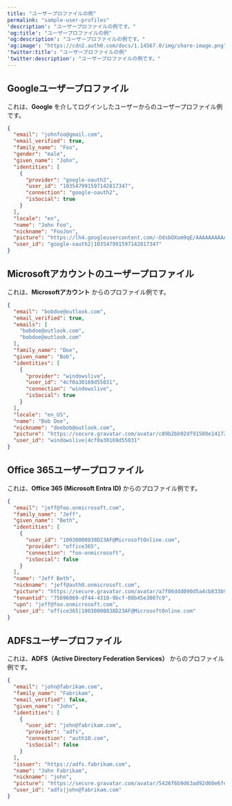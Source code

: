 ---
title: "ユーザープロファイルの例"
permalink: "sample-user-profiles"
'description': "ユーザープロファイルの例です。"
'og:title': "ユーザープロファイルの例"
'og:description': "ユーザープロファイルの例です。"
'og:image': "https://cdn2.auth0.com/docs/1.14567.0/img/share-image.png"
'twitter:title': "ユーザープロファイルの例"
'twitter:description': "ユーザープロファイルの例です。"
---

## Googleユーザープロファイル

これは、**Google** を介してログインしたユーザーからのユーザープロファイル例です。

```json lines
{
  "email": "johnfoo@gmail.com",
  "email_verified": true,
  "family_name": "Foo",
  "gender": "male",
  "given_name": "John",
  "identities": [
    {
      "provider": "google-oauth2",
      "user_id": "103547991597142817347",
      "connection": "google-oauth2",
      "isSocial": true
    }
  ],
  "locale": "en",
  "name": "John Foo",
  "nickname": "FooJon",
  "picture": "https://lh4.googleusercontent.com/-OdsbOXom9qE/AAAAAAAAAAI/AAAAAAAAADU/_j8SzYTOJ4I/photo.jpg",
  "user_id": "google-oauth2|103547991597142817347"
}
```

## Microsoftアカウントのユーザープロファイル

これは、**Microsoftアカウント** からのプロファイル例です。

```json lines
{
  "email": "bobdoe@outlook.com",
  "email_verified": true,
  "emails": [
    "bobdoe@outlook.com",
    "bobdoe@outlook.com"
  ],
  "family_name": "Doe",
  "given_name": "Bob",
  "identities": [
    {
      "provider": "windowslive",
      "user_id": "4cf0a30169d55031",
      "connection": "windowslive",
      "isSocial": true
    }
  ],
  "locale": "en_US",
  "name": "Bob Doe",
  "nickname": "doebob@outlook.com",
  "picture": "https://secure.gravatar.com/avatar/c89b2bb92df91508e14172097a5e17da?s=480&r=pg&d=https%3A%2F%2Fssl.gstatic.com%2Fs2%2Fprofiles%2Fimages%2Fsilhouette80.png",
  "user_id": "windowslive|4cf0a30169d55031"
}
```

## Office 365ユーザープロファイル

これは、**Office 365 (Microsoft Entra ID)** からのプロファイル例です。

```json lines
{
  "email": "jeff@foo.onmicrosoft.com",
  "family_name": "Jeff",
  "given_name": "Beth",
  "identities": [
    {
      "user_id": "10030000838D23AF@MicrosoftOnline.com",
      "provider": "office365",
      "connection": "foo-onmicrosoft",
      "isSocial": false
    }
  ],
  "name": "Jeff Beth",
  "nickname": "jeff@auth0.onmicrosoft.com",
  "picture": "https://secure.gravatar.com/avatar/a7f86ddd090d5a4cb833b97baab2aca1?s=480&r=pg&d=https%3A%2F%2Fssl.gstatic.com%2Fs2%2Fprofiles%2Fimages%2Fsilhouette80.png",
  "tenantid": "75696069-df44-4310-9bcf-08b45e3007c9",
  "upn": "jeff@foo.onmicrosoft.com",
  "user_id": "office365|10030000838D23AF@MicrosoftOnline.com"
}
```

## ADFSユーザープロファイル

これは、**ADFS（Active Directory Federation Services）** からのプロファイル例です。

```json lines
{
  "email": "john@fabrikam.com",
  "family_name": "Fabrikam",
  "email_verified": false,
  "given_name": "John",
  "identities": [
    {
      "user_id": "john@fabrikam.com",
      "provider": "adfs",
      "connection": "auth10.com",
      "isSocial": false
    }
  ],
  "issuer": "https://adfs.fabrikam.com",
  "name": "John Fabrikam",
  "nickname": "john",
  "picture": "https://secure.gravatar.com/avatar/5426f6b9d63ad92d60e6fe9fdf83aa21?s=480&r=pg&d=https%3A%2F%2Fssl.gstatic.com%2Fs2%2Fprofiles%2Fimages%2Fsilhouette80.png",
  "user_id": "adfs|john@fabrikam.com"
}
```

